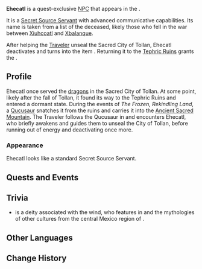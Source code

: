 {{Stub|Image}}
{{Meta
<!-- Remove this template after adding the missing info -->
|missing_NPC_picture  = yes
}}
{{Character Infobox
|type             = Quest NPC
|image            = NPC Ehecatl.png
|realname         = <!-- Optional, if different from in-game name -->
|deceased         = <!-- Past (for deceased prior to events of the game) or free response -->
|region           = Natlan
|location         = Natlan
|affiliation      = 
|title            = 

|ancestry         = <!-- Clan/family -->
|father           = 
|mother           = 
|spouse           = 
|sibling          = 
|child            = 
|relative         = 

|voiceEN          = 
|voiceCN          = 
|voiceJP          = 
|voiceKR          = 
}}
'''Ehecatl''' is a quest-exclusive [[NPC]] that appears in the {{Quest|The Frozen, Rekindling Land}}. 

It is a [[Secret Source Servant]] with advanced communicative capabilities. Its name is taken from a list of the deceased, likely those who fell in the war between [[Xiuhcoatl]] and [[Xbalanque]].

After helping the [[Traveler]] unseal the Sacred City of Tollan, Ehecatl deactivates and turns into the item {{Item|That Which Was Once Ehecatl}}. Returning it to the [[Fallingstar Fields|Tephric Ruins]] grants the {{Achievement|Why Is It Always a Statue Mechanism?}}.

<!--
==Location==
{{subst:#tag:gallery|
NPC Location Ehecatl.png{{subst:!}}Ehecatl's location
NPC Location Ehecatl Context.png{{subst:!}}Additional context
}}
-->
==Profile==
Ehecatl once served the [[dragon]]s in the Sacred City of Tollan. At some point, likely after the fall of Tollan, it found its way to the Tephric Ruins and entered a dormant state. During the events of ''The Frozen, Rekindling Land'', a [[Qucusaur]] snatches it from the ruins and carries it into the [[Ancient Sacred Mountain]]. The Traveler follows the Qucusaur in and encounters Ehecatl, who briefly awakens and guides them to unseal the City of Tollan, before running out of energy and deactivating once more.

===Appearance===
Ehecatl looks like a standard Secret Source Servant.

==Quests and Events==
{{Quests and Events}}
<!--
==Idle Quotes==
{{Dialogue Start}}
:{{DIcon|Idle}} {{Tx}}
::{{A|VO Ehecatl 01.ogg}} "{{Tx}}"
{{Dialogue End}}

==Dialogue==
{{Dialogue Start}}
:'''Ehecatl:''' 
:{{DIcon}}
{{Dialogue End}}

==Event Dialogue==
===Event Name===
{{Dialogue Start}}
:'''Ehecatl:'''
{{Dialogue End}}
-->
==Trivia==
*{{w|Ehecatl}} is a {{w|Pre-Columbian era|pre-Columbian}} deity associated with the wind, who features in {{w|Aztec mythology}} and the mythologies of other cultures from the central Mexico region of {{w|Mesoamerica}}.

==Other Languages==
{{Other Languages|default_hidden=1
|en      = Ehecatl
|zhs     = 「厄卡特尔」
|zhs_rm  = 
|zht     = 「厄卡特爾」
|zht_rm  = 
|ja      = 「エカトル」
|ja_rm   = 
|ko      = 「에헤카틀」
|es      = Ehécatl
|fr      = Ehecatl
|ru      = Эекатль
|th      = "Ehecatl"
|vi      = Ehecatl
|de      = „Ehecatl“
|id      = Ehecatl
|pt      = Ehecatl
|tr      = Ehecatl
|it      = Ehecatl
}}

==Change History==
{{Change History|5.5}}
<!--
==References==
{{Reflist}}
-->